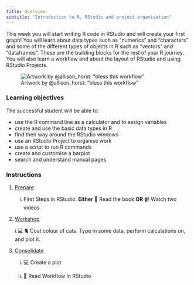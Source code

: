```yaml
---
title: Overview
subtitle: "Introduction to R, RStudio and project organisation"
---
```


This week you will start writing R code in RStudio and will create your first graph! You will learn about data types such as "numerics" and "characters" and some of the different types of objects in R such as "vectors" and "dataframes". These are the building blocks for the rest of your R journey. You will also learn a workflow and about the layout of RStudio and using RStudio Projects.

![Artwork by @allison_horst: "bless this workflow"](images/workflow.png){fig-alt="An organized kitchen with sections labeled 'tools', 'report' and 'files', while a monster in a chef's hat stirs in a bowl labeled 'code.'"}


### Learning objectives

The successful student will be able to:

-   use the R command line as a calculator and to assign variables
-   create and use the basic data types in R
-   find their way around the RStudio windows
-   use an RStudio Project to organise work
-   use a script to run R commands
-   create and customise a barplot
-   search and understand manual pages

### Instructions

1.  [Prepare](study_before_workshop.qmd)

    i.  First Steps in RStudio: **Either** 📖 Read the book **OR** 📹 Watch two videos


2.  [Workshop](workshop.qmd)
    
    i.💻 🐈 Coat colour of cats. Type in some data, perform calculations on, and plot it.

3.  [Consolidate](study_after_workshop.qmd)

    i.  💻 Create a plot

    ii. 📖 Read Workflow in RStudio
